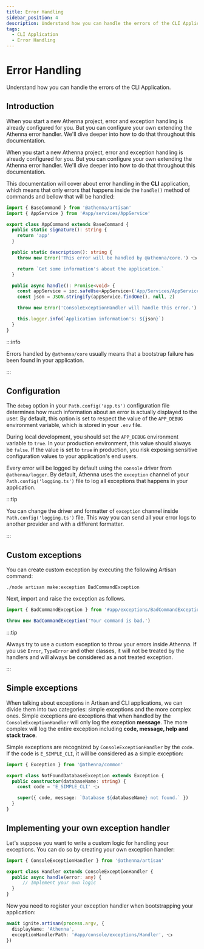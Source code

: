 ```yaml
---
title: Error Handling
sidebar_position: 4
description: Understand how you can handle the errors of the CLI Application.
tags:
  - CLI Application
  - Error Handling
---
```


# Error Handling

Understand how you can handle the errors of the CLI Application.

## Introduction

When you start a new Athenna project, error and exception
handling is already configured for you. But you can configure
your own extending the Athenna error handler. We'll dive
deeper into how to do that throughout this documentation.

When you start a new Athenna project, error and exception
handling is already configured for you. But you can configure
your own extending the Athenna error handler. We'll dive deeper 
into how to do that throughout this documentation.

This documentation will cover about error handling in the **CLI**
application, which means that only errors that happens inside 
the `handle()` method of commands and bellow that will be handled:

```typescript title="app/console/commands/AppCommand.ts"
import { BaseCommand } from '@athenna/artisan'
import { AppService } from '#app/services/AppService'

export class AppCommand extends BaseCommand {
  public static signature(): string {
    return 'app'
  }

  public static description(): string {
    throw new Error('This error will be handled by @athenna/core.') 👈

    return `Get some information's about the application.`
  }

  public async handle(): Promise<void> {
    const appService = ioc.safeUse<AppService>('App/Services/AppService')
    const json = JSON.stringify(appService.findOne(), null, 2)

    throw new Error('ConsoleExceptionHandler will handle this error.') 👈

    this.logger.info(`Application information's: ${json}`)
  }
}
```

:::info

Errors handled by `@athenna/core` usually means that a 
bootstrap failure has been found in your application.

:::

## Configuration

The `debug` option in your `Path.config('app.ts')` configuration
file determines how much information about an error is
actually displayed to the user. By default, this option is
set to respect the value of the `APP_DEBUG` environment
variable, which is stored in your `.env` file.

During local development, you should set the `APP_DEBUG`
environment variable to `true`. In your production
environment, this value should always be `false`. If the
value is set to `true` in production, you risk exposing
sensitive configuration values to your application's end
users.

Every error will be logged by default using the `console`
driver from `@athenna/logger`. By default, Athenna uses the
`exception` channel of your `Path.config('logging.ts')` file to log
all exceptions that happens in your application.

:::tip

You can change the driver and formatter of `exception`
channel inside `Path.config('logging.ts')` file. This way you can
send all your error logs to another provider and with
a different formatter.

:::

## Custom exceptions

You can create custom exception by executing the following
Artisan command:

```shell
./node artisan make:exception BadCommandException
```

Next, import and raise the exception as follows.

```typescript
import { BadCommandException } from '#app/exceptions/BadCommandException'

throw new BadCommandException('Your command is bad.')
```

:::tip

Always try to use a custom exception to throw your errors
inside Athenna. If you use `Error`, `TypeError` and other
classes, it will not be treated by the handlers and will
always be considered as a not treated exception.

:::

## Simple exceptions

When talking about exceptions in Artisan and CLI applications,
we can divide them into two categories: simple exceptions and
the more complex ones. Simple exceptions are exceptions that
when handled by the `ConsoleExceptionHandler` will only log the
exception **message**. The more complex will log the entire exception
including **code, message, help and stack trace**.

Simple exceptions are recognized by `ConsoleExceptionHandler` by
the `code`. If the code is `E_SIMPLE_CLI`, it will be considered
as a simple exception:

```typescript title="app/console/exceptions/NotFoundDatabaseException.ts"
import { Exception } from '@athenna/common'

export class NotFoundDatabaseException extends Exception {
  public constructor(databaseName: string) {
    const code = 'E_SIMPLE_CLI' 👈

    super({ code, message: `Database ${databaseName} not found.` })
  }
}
```

## Implementing your own exception handler

Let's suppose you want to write a custom logic for handling
your exceptions. You can do so by creating your own
exception handler:

```typescript title="app/console/exceptions/Handler.ts"
import { ConsoleExceptionHandler } from '@athenna/artisan'

export class Handler extends ConsoleExceptionHandler {
  public async handle(error: any) {
      // Implement your own logic
  }
}
```

Now you need to register your exception handler when 
bootstrapping your application:

```typescript title="bootstrap/main.ts"
await ignite.artisan(process.argv, { 
  displayName: 'Athenna',
  exceptionHandlerPath: '#app/console/exceptions/Handler', 👈
})
```
